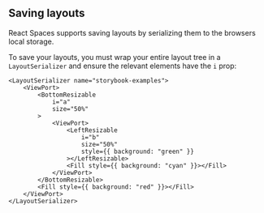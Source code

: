 
<CommonHeader />

<Meta title="React Spaces/Saving layouts" />

## Saving layouts

React Spaces supports saving layouts by serializing them to the browsers local storage.

To save your layouts, you must wrap your entire layout tree in a `LayoutSerializer` and ensure the relevant elements have the `i` prop:

```tsx
<LayoutSerializer name="storybook-examples">
    <ViewPort>
        <BottomResizable
            i="a"
            size="50%"
        >
            <ViewPort>
                <LeftResizable
                    i="b"
                    size="50%"
                    style={{ background: "green" }}
                ></LeftResizable>
                <Fill style={{ background: "cyan" }}></Fill>
            </ViewPort>
        </BottomResizable>
        <Fill style={{ background: "red" }}></Fill>
    </ViewPort>
</LayoutSerializer>
```